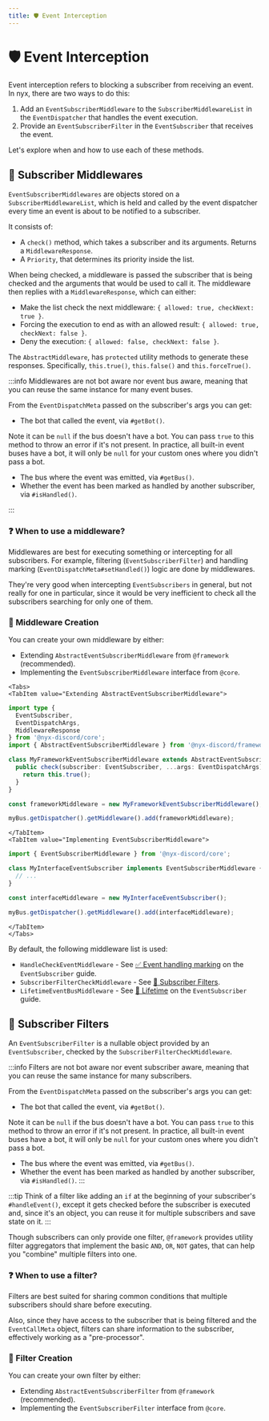 ```yaml
---
title: ️🛡️ Event Interception
---
```


#  ️🛡️ Event Interception


Event interception refers to blocking a subscriber from receiving an event. In nyx, there are two ways to do this:

1. Add an `EventSubscriberMiddleware` to the `SubscriberMiddlewareList` in the `EventDispatcher` that handles
the event execution.
2. Provide an `EventSubscriberFilter` in the `EventSubscriber` that receives the event.

Let's explore when and how to use each of these methods.

## 🚦 Subscriber Middlewares

`EventSubscriberMiddlewares` are objects stored on a `SubscriberMiddlewareList`, which is held and called by
the event dispatcher every time an event is about to be notified to a subscriber.

It consists of:
* A `check()` method, which takes a subscriber and its arguments. Returns a `MiddlewareResponse`.
* A `Priority`, that determines its priority inside the list.

When being checked, a middleware is passed the subscriber that is being checked and the arguments that would be
used to call it. The middleware then replies with a `MiddlewareResponse`, which can either:

* Make the list check the next middleware: `{ allowed: true, checkNext: true }`.
* Forcing the execution to end as with an allowed result: `{ allowed: true, checkNext: false }`.
* Deny the execution: `{ allowed: false, checkNext: false }`.

The `AbstractMiddleware`, has `protected` utility methods to generate these responses. Specifically, `this.true()`,
`this.false()` and `this.forceTrue()`.

:::info
Middlewares are not bot aware nor event bus aware, meaning that you can reuse the same instance for many event buses.

From the `EventDispatchMeta` passed on the subscriber's args you can get:

* The bot that called the event, via `#getBot()`.

Note it can be `null` if the bus doesn't have a bot. You can pass `true` to this method to throw an error if it's not present.
In practice, all built-in event buses have a bot, it will only be `null` for your custom ones where you didn't pass a bot.

* The bus where the event was emitted, via `#getBus()`.
* Whether the event has been marked as handled by another subscriber, via `#isHandled()`.

:::

### ❓ When to use a middleware?

Middlewares are best for executing something or intercepting for all subscribers. For example,
filtering (`EventSubscriberFilter`) and handling marking (`EventDispatchMeta#setHandled()`) logic are done by
middlewares.

They're very good when intercepting `EventSubscribers` in general, but not really for one in particular, since it would
be very inefficient to check all the subscribers searching for only one of them.

### 👷‍ Middleware Creation

You can create your own middleware by either:

* Extending `AbstractEventSubscriberMiddleware` from `@framework` (recommended).
* Implementing the `EventSubscriberMiddleware` interface from `@core`.


```mdx-code-block
<Tabs>
<TabItem value="Extending AbstractEventSubscriberMiddleware">
```

```ts
import type {
  EventSubscriber,
  EventDispatchArgs,
  MiddlewareResponse
} from '@nyx-discord/core';
import { AbstractEventSubscriberMiddleware } from '@nyx-discord/framework';

class MyFrameworkEventSubscriberMiddleware extends AbstractEventSubscriberMiddleware {
  public check(subscriber: EventSubscriber, ...args: EventDispatchArgs): MiddlewareResponse {
    return this.true();
  }
}

const frameworkMiddleware = new MyFrameworkEventSubscriberMiddleware();

myBus.getDispatcher().getMiddleware().add(frameworkMiddleware);
```

```mdx-code-block
</TabItem>
<TabItem value="Implementing EventSubscriberMiddleware">
```

```ts
import { EventSubscriberMiddleware } from '@nyx-discord/core';

class MyInterfaceEventSubscriber implements EventSubscriberMiddleware {
  // ...
}

const interfaceMiddleware = new MyInterfaceEventSubscriber();

myBus.getDispatcher().getMiddleware().add(interfaceMiddleware);
```

```mdx-code-block
</TabItem>
</Tabs>
```

By default, the following middleware list is used:

* `HandleCheckEventMiddleware` - See [✅ Event handling marking](event-subscriber#-event-handling-marking) on the
`EventSubscriber` guide.
* `SubscriberFilterCheckMiddleware` - See [🚧 Subscriber Filters](#-subscriber-filters).
* `LifetimeEventBusMiddleware` - See [💟 Lifetime](event-subscriber#-lifetime) on the `EventSubscriber` guide.

## 🚧 Subscriber Filters

An `EventSubscriberFilter` is a nullable object provided by an `EventSubscriber`, checked by
the `SubscriberFilterCheckMiddleware`.

:::info
Filters are not bot aware nor event subscriber aware, meaning that you can reuse the same instance for many subscribers.

From the `EventDispatchMeta` passed on the subscriber's args you can get:

* The bot that called the event, via `#getBot()`.

Note it can be `null` if the bus doesn't have a bot. You can pass `true` to this method to throw an error if it's not present.
In practice, all built-in event buses have a bot, it will only be `null` for your custom ones where you didn't pass a bot.

* The bus where the event was emitted, via `#getBus()`.
* Whether the event has been marked as handled by another subscriber, via `#isHandled()`.
:::

:::tip
Think of a filter like adding an `if` at the beginning of your subscriber's `#handleEvent()`, except it
gets checked before the subscriber is executed and, since it's an object, you can reuse it for multiple subscribers and
save state on it.
:::

Though subscribers can only provide one filter, `@framework` provides utility filter aggregators that implement the
basic `AND`, `OR`, `NOT` gates, that can help you "combine" multiple filters into one.

### ❓ When to use a filter?

Filters are best suited for sharing common conditions that multiple subscribers should share before executing.

Also, since they have access to the subscriber that is being filtered and the `EventCallMeta` object, filters can share
information to the subscriber, effectively working as a "pre-processor".

### 👷‍ Filter Creation

You can create your own filter by either:

* Extending `AbstractEventSubscriberFilter` from `@framework` (recommended).
* Implementing the `EventSubscriberFilter` interface from `@core`.
